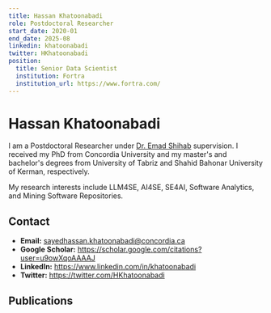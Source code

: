 ```yaml
---
title: Hassan Khatoonabadi
role: Postdoctoral Researcher
start_date: 2020-01
end_date: 2025-08
linkedin: khatoonabadi
twitter: HKhatoonabadi
position:
  title: Senior Data Scientist
  institution: Fortra
  institution_url: https://www.fortra.com/
---
```


# Hassan Khatoonabadi

I am a Postdoctoral Researcher under [Dr. Emad Shihab](/members/emad-shihab) supervision. I received my PhD from Concordia University and my master's and bachelor's degrees from University of Tabriz and Shahid Bahonar University of Kerman, respectively.

My research interests include LLM4SE, AI4SE, SE4AI, Software Analytics, and Mining Software Repositories.

## Contact

- **Email:** sayedhassan.khatoonabadi@concordia.ca
- **Google Scholar:** https://scholar.google.com/citations?user=u9owXqoAAAAJ
- **LinkedIn:** https://www.linkedin.com/in/khatoonabadi
- **Twitter:** https://twitter.com/HKhatoonabadi

## Publications


<AuthorPublications firstname="SayedHassan" lastname="Khatoonabadi" />
